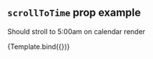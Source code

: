 

<Meta title="Core/Scroll to time" component={Calendar} />


## `scrollToTime` prop example

Should stroll to 5:00am on calendar render

<Canvas>
  <Story
    name="Scroll to time"
    args={{
      defaultView: 'day',
      scrollToTime: moment('5:00am', 'h:mma').toDate(),
      events,
    }}
    parameters={{
      controls: { disable: true },
    }}
  >
    {Template.bind({})}
  </Story>
</Canvas>
